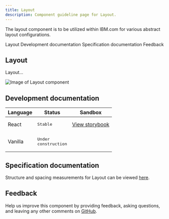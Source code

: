 ```yaml
---
title: Layout
description: Component guideline page for Layout.
---
```


<PageDescription>

The layout component is to be utilized within IBM.com for various abstract layout configurations.

</PageDescription>

<AnchorLinks>

<AnchorLink>Layout</AnchorLink>
<AnchorLink>Development documentation</AnchorLink>
<AnchorLink>Specification documentation</AnchorLink>
<AnchorLink>Feedback</AnchorLink>

</AnchorLinks>

## Layout
Layout...

![Image of Layout component](../../images/component/Cardgroup/)


## Development documentation

| Language      | Status        | Sandbox                                                                              |
| ------------- | -----------   | ------------------------------------------------------------------------             |
| React         | <div><span class="bx--tag bx--tag--green"><pre>Stable</pre></span></div>        | [View storybook](https://ibmdotcom-react.mybluemix.net/?path=/story/components-layout--default)     |
| Vanilla       | <div><span class="bx--tag bx--tag--cool-gray"><pre>Under construction</pre></span></div>  |

## Specification documentation

Structure and spacing measurements for Layout can be viewed [here]().

## Feedback

Help us improve this component by providing feedback, asking questions, and leaving any other comments on [GitHub]().
